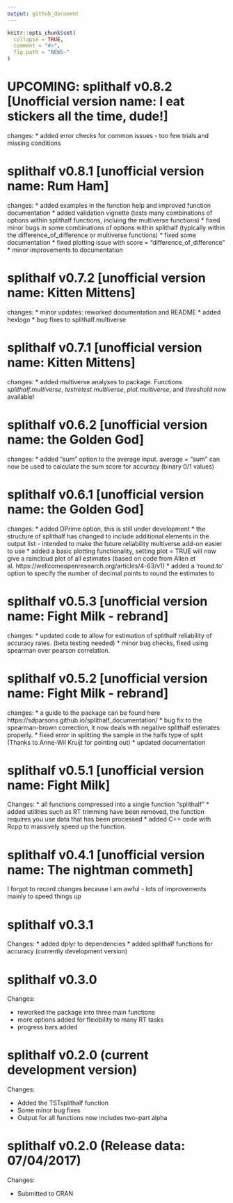 ---
output: github_document
---

<!-- NEWS.md is generated from NEWS.Rmd. Please edit that file -->

```{r, echo = FALSE}
knitr::opts_chunk$set(
  collapse = TRUE,
  comment = "#>",
  fig.path = "NEWS-"
)
```


UPCOMING: splithalf v0.8.2 [Unofficial version name: I eat stickers all the time, dude!]
==============
changes:
* added error checks for common issues - too few trials and missing conditions


splithalf v0.8.1 [unofficial version name: Rum Ham]
==============
changes:
* added examples in the function help and improved function documentation
* added validation vignette (tests many combinations of options within splithalf functions, incluing the multiverse functions)
* fixed minor bugs in some combinations of options within splithalf (typically within the difference_of_difference or multiverse functions)
* fixed some documentation
* fixed plotting issue with score = "difference_of_difference"
* minor improvements to documentation


splithalf v0.7.2 [unofficial version name: Kitten Mittens]
==============
changes:
* minor updates: reworked documentation and README 
* added hexlogo
* bug fixes to splithalf.multiverse


splithalf v0.7.1 [unofficial version name: Kitten Mittens]
==============
changes:
* added multiverse analyses to package. Functions _splithalf.multiverse_, _testretest.multiverse_, _plot.multiverse_, and _threshold_ now available!


splithalf v0.6.2 [unofficial version name: the Golden God]
==============
changes:
* added "sum" option to the average input. average = "sum" can now be used to calculate the sum score for accuracy (binary 0/1 values)


splithalf v0.6.1 [unofficial version name: the Golden God]
==============
changes:
* added DPrime option, this is still under development
* the structure of splithalf has changed to include additional elements in the output list - intended to make the future reliability multiverse add-on easier to use
* added a basic plotting functionality, setting plot = TRUE will now give a raincloud plot of all estimates (based on code from Allen et al. https://wellcomeopenresearch.org/articles/4-63/v1)
* added a 'round.to' option to specify the number of decimal points to round the estimates to


splithalf v0.5.3 [unofficial version name: Fight Milk - rebrand]
==============
changes:
* updated code to allow for estimation of splithalf reliability of accuracy rates. (beta testing needed)
* minor bug checks, fixed using spearman over pearson correlation. 



splithalf v0.5.2  [unofficial version name: Fight Milk - rebrand]
==============
changes: 
* a guide to the package can be found here https://sdparsons.github.io/splithalf_documentation/
* bug fix to the spearman-brown correction, it now deals with negative splithalf estimates properly. 
* fixed error in splitting the sample in the halfs type of split (Thanks to Anne-Wil Kruijt for pointing out)
* updated documentation


splithalf v0.5.1 [unofficial version name: Fight Milk]
==============

Changes:
* all functions compressed into a single function "splithalf"
* added utilities such as RT trimming have been removed, the function requires you use data that has been processed
* added C++ code with Rcpp to massively speed up the function.



splithalf v0.4.1 [unofficial version name: The nightman commeth]
==============
I forgot to record changes because I am awful - lots of improvements mainly to speed things up



splithalf v0.3.1
==============

Changes:
* added dplyr to dependencies
* added splithalf functions for accuracy (currently development version)



splithalf v0.3.0
==============

Changes:

* reworked the package into three main functions
* more options added for flexibility to many RT tasks
* progress bars added


splithalf v0.2.0 (current development version)
==============

Changes:

* Added the TSTsplithalf function
* Some minor bug fixes
* Output for all functions now includes two-part alpha


splithalf v0.2.0 (Release data: 07/04/2017)
==============

Changes:

* Submitted to CRAN
